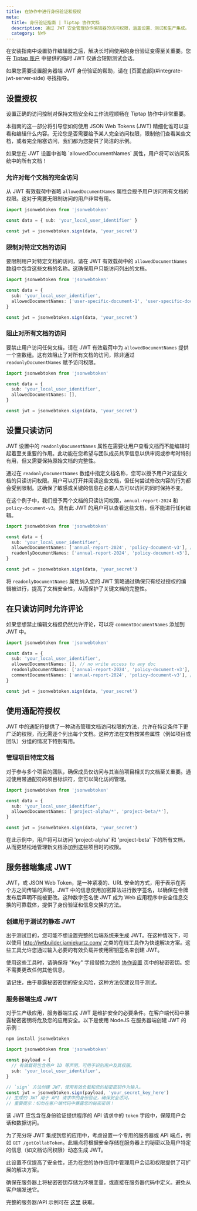 ```yaml
---
title: 在协作中进行身份验证和授权
meta:
  title: 身份验证指南 | Tiptap 协作文档
  description: 通过 JWT 安全管理协作编辑器的访问权限，涵盖设置、测试和生产集成。
  category: 协作
---
```



在安装指南中设置协作编辑器之后，解决长时间使用的身份验证变得至关重要。您在 [Tiptap 账户](https://cloud.tiptap.dev/v2/configuration/document-server) 中提供的临时 JWT 仅适合短期测试会话。

<Callout title="需要 JWT 帮助吗？" variant="hint">
  如果您需要设置服务器端 JWT 身份验证的帮助，请在
  [页面底部](#integrate-jwt-server-side) 寻找指导。
</Callout>

## 设置授权

设置正确的访问控制对保持文档安全和工作流程顺畅在 Tiptap 协作中非常重要。

本指南的这一部分将引导您如何使用 JSON Web Tokens (JWT) 精细化谁可以查看和编辑什么内容。无论您是否需要给予某人完全访问权限，限制他们查看某些文档，或者完全阻塞访问，我们都为您提供了简洁的示例。

<Callout title="注意" variant="warning">
  如果您在 JWT 设置中省略 `allowedDocumentNames` 属性，用户将可以访问系统中的所有文档！
</Callout>

### 允许对每个文档的完全访问

从 JWT 有效载荷中省略 `allowedDocumentNames` 属性会授予用户访问所有文档的权限。这对于需要无限制访问的用户非常有用。

```typescript
import jsonwebtoken from 'jsonwebtoken'

const data = { sub: 'your_local_user_identifier' }

const jwt = jsonwebtoken.sign(data, 'your_secret')
```

### 限制对特定文档的访问

要限制用户对特定文档的访问，请在 JWT 有效载荷中的 `allowedDocumentNames` 数组中包含这些文档的名称。这确保用户只能访问列出的文档。

```typescript
import jsonwebtoken from 'jsonwebtoken'

const data = {
  sub: 'your_local_user_identifier',
  allowedDocumentNames: ['user-specific-document-1', 'user-specific-document-2'],
}

const jwt = jsonwebtoken.sign(data, 'your_secret')
```

### 阻止对所有文档的访问

要禁止用户访问任何文档，请在 JWT 有效载荷中为 `allowedDocumentNames` 提供一个空数组。这有效阻止了对所有文档的访问，除非通过 `readonlyDocumentNames` 赋予访问权限。

```typescript
import jsonwebtoken from 'jsonwebtoken'

const data = {
  sub: 'your_local_user_identifier',
  allowedDocumentNames: [],
}

const jwt = jsonwebtoken.sign(data, 'your_secret')
```

## 设置只读访问

JWT 设置中的 `readonlyDocumentNames` 属性在需要让用户查看文档而不能编辑时起着至关重要的作用。此功能在您希望与团队成员共享信息以供审阅或参考时特别有用，但又需要保持原始文档的完整性。

通过在 `readonlyDocumentNames` 数组中指定文档名称，您可以授予用户对这些文档的只读访问权限。用户可以打开并阅读这些文档，但任何尝试修改内容的行为都会受到限制。这确保了敏感或关键的信息在必要人员可以访问的同时保持不变。

在这个例子中，我们授予两个文档的只读访问权限，`annual-report-2024` 和 `policy-document-v3`。具有此 JWT 的用户可以查看这些文档，但不能进行任何编辑。

```typescript
import jsonwebtoken from 'jsonwebtoken'

const data = {
  sub: 'your_local_user_identifier',
  allowedDocumentNames: ['annual-report-2024', 'policy-document-v3'], // 或者 [] ; 如果您省略 "allowedDocumentNames"，用户对所有文档具有读写权限，除了在 readonlyDocumentNames 中提到的文档（如上所述！），
  readonlyDocumentNames: ['annual-report-2024', 'policy-document-v3'],
}

const jwt = jsonwebtoken.sign(data, 'your_secret')
```

将 `readonlyDocumentNames` 属性纳入您的 JWT 策略通过确保只有经过授权的编辑被进行，提高了文档安全性，从而保护了关键文档的完整性。

## 在只读访问时允许评论

如果您想禁止编辑文档但仍然允许评论，可以将 `commentDocumentNames` 添加到 JWT 中。

```typescript
import jsonwebtoken from 'jsonwebtoken'

const data = {
  sub: 'your_local_user_identifier',
  allowedDocumentNames: [], // no write access to any doc
  readonlyDocumentNames: ['annual-report-2024', 'policy-document-v3'], // read access
  commentDocumentNames: ['annual-report-2024', 'policy-document-v3'], // plus comments access
}

const jwt = jsonwebtoken.sign(data, 'your_secret')
```

## 使用通配符授权

JWT 中的通配符提供了一种动态管理文档访问权限的方法，允许在特定条件下更广泛的权限，而无需逐个列出每个文档。这种方法在文档按某些属性（例如项目或团队）分组的情况下特别有用。

### 管理项目特定文档

对于参与多个项目的团队，确保成员仅访问与其当前项目相关的文档至关重要。通过使用带通配符的项目标识符，您可以简化访问管理。

```typescript
import jsonwebtoken from 'jsonwebtoken'

const data = {
  sub: 'your_local_user_identifier',
  allowedDocumentNames: ['project-alpha/*', 'project-beta/*'],
}

const jwt = jsonwebtoken.sign(data, 'your_secret')
```

在此示例中，用户将可以访问 'project-alpha' 和 'project-beta' 下的所有文档，从而更轻松地管理新文档添加到这些项目时的权限。

## 服务器端集成 JWT

JWT，或 JSON Web Token，是一种紧凑的、URL 安全的方式，用于表示在两个方之间传输的声明。JWT 中的信息使用加密算法进行数字签名，以确保在令牌发布后声明不能被更改。这种数字签名使 JWT 成为 Web 应用程序中安全信息交换的可靠载体，提供了身份验证和信息交换的方法。

### 创建用于测试的静态 JWT

出于测试目的，您可能不想设置完整的后端系统来生成 JWT。在这种情况下，可以使用 http://jwtbuilder.jamiekurtz.com/ 之类的在线工具作为快速解决方案。这些工具允许您通过输入必要的有效负载并使用密钥签名来创建 JWT。

使用这些工具时，请确保将 "Key" 字段替换为您的 [协作设置](https://collab.tiptap.dev/apps/settings) 页中的秘密密钥。您不需要更改任何其他信息。

请记住，由于暴露秘密密钥的安全风险，这种方法仅建议用于测试。

### 服务器端生成 JWT

对于生产级应用，服务器端生成 JWT 是维护安全的必要条件。在客户端代码中暴露秘密密钥将危及您的应用安全。以下是使用 NodeJS 在服务器端创建 JWT 的示例：

```bash
npm install jsonwebtoken
```

```typescript
import jsonwebtoken from 'jsonwebtoken'

const payload = {
  // 有效载荷包含用户 ID 等声明，可用于识别用户及其权限。
  sub: 'your_local_user_identifier',
}

// `sign` 方法创建 JWT，使用有效负载和您的秘密密钥作为输入。
const jwt = jsonwebtoken.sign(payload, 'your_secret_key_here')
// 生成的 JWT 用于 API 请求中的身份验证，确保安全访问。
// 重要提示：切勿在客户端代码中暴露您的秘密密钥！
```

该 JWT 应包含在身份验证提供程序的 API 请求中的 `token` 字段中，保障用户会话和数据访问。

为了充分将 JWT 集成到您的应用中，考虑设置一个专用的服务器或 API 端点，例如 `GET /getCollabToken`。此端点将根据安全存储在服务器上的秘密以及用户特定的信息（如文档访问权限）动态生成 JWT。

此设置不仅提高了安全性，还为在您的协作应用中管理用户会话和权限提供了可扩展的解决方案。

确保在服务器上将秘密密钥存储为环境变量，或直接在服务器代码中定义。避免从客户端发送它。

完整的服务器/API 示例可在 [这里](https://github.com/ueberdosis/tiptap-collab-replit/tree/main/src) 获取。
